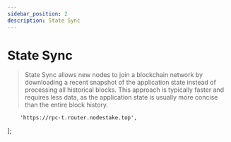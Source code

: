 ```yaml
---
sidebar_position: 2
description: State Sync
---
```


# State Sync

> State Sync allows new nodes to join a blockchain network by downloading a recent snapshot of the application state instead of processing all historical blocks. This approach is typically faster and requires less data, as the application state is usually more concise than the entire block history.



	    'https://rpc-t.router.nodestake.top',          
];



<SelectPaste endpoints={endpoints} codeTemplate={stateSync} home={home} binary={binary} tip="Click on any RPC to paste it into the code block." />